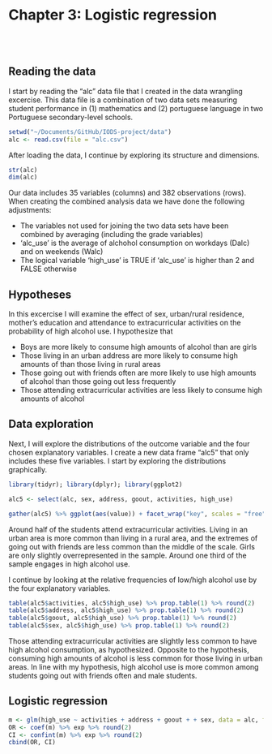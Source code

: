 # Chapter 3: Logistic regression
<br>
<br>

## Reading the data

I start by reading the "alc" data file that I created in the data wrangling excercise. This data file is a combination of two data sets measuring student performance in (1) mathematics and (2) portuguese language in two Portuguese secondary-level schools.

```r
setwd("~/Documents/GitHub/IODS-project/data")
alc <- read.csv(file = "alc.csv")
```

After loading the data, I continue by exploring its structure and dimensions.

```r
str(alc)
dim(alc)
```

Our data includes 35 variables (columns) and 382 observations (rows). When creating the combined analysis data we have done the following adjustments: 

* The variables not used for joining the two data sets have been combined by averaging (including the grade variables)
* 'alc_use' is the average of alchohol consumption on workdays (Dalc) and on weekends (Walc)
* The logical variable 'high_use' is TRUE if 'alc_use' is higher than 2 and FALSE otherwise

## Hypotheses

In this excercise I will examine the effect of sex, urban/rural residence, mother's education and attendance to extracurricular activities on the probability of high alcohol use. I hypothesize that

* Boys are more likely to consume high amounts of alcohol than are girls
* Those living in an urban address are more likely to consume high amounts of than those living in rural areas
* Those going out with friends often are more likely to use high amounts of alcohol than those going out less frequently
* Those attending extracurricular activities are less likely to consume high amounts of alcohol

## Data exploration

Next, I will explore the distributions of the outcome variable and the four chosen explanatory variables. I create a new data frame "alc5" that only includes these five variables. I start by exploring the distributions graphically.

```r
library(tidyr); library(dplyr); library(ggplot2)

alc5 <- select(alc, sex, address, goout, activities, high_use)
```

```r
gather(alc5) %>% ggplot(aes(value)) + facet_wrap("key", scales = "free") + geom_bar()
```

Around half of the students attend extracurricular activities. Living in an urban area is more common than living in a rural area, and the extremes of going out with friends are less common than the middle of the scale. Girls are only slightly overrepresented in the sample. Around one third of the sample engages in high alcohol use.

I continue by looking at the relative frequencies of low/high alcohol use by the four explanatory variables.

```r
table(alc5$activities, alc5$high_use) %>% prop.table(1) %>% round(2)
table(alc5$address, alc5$high_use) %>% prop.table(1) %>% round(2)
table(alc5$goout, alc5$high_use) %>% prop.table(1) %>% round(2)
table(alc5$sex, alc5$high_use) %>% prop.table(1) %>% round(2)
```

Those attending extracurricular activities are slightly less common to have high alcohol consumption, as hypothesized. Opposite to the hypothesis, consuming high amounts of alcohol is less common for those living in urban areas. In line with my hypothesis, high alcohol use is more common among students going out with friends often and male students.

## Logistic regression

```r
m <- glm(high_use ~ activities + address + goout + + sex, data = alc, family = "binomial")
OR <- coef(m) %>% exp %>% round(2)
CI <- confint(m) %>% exp %>% round(2)
cbind(OR, CI)
```